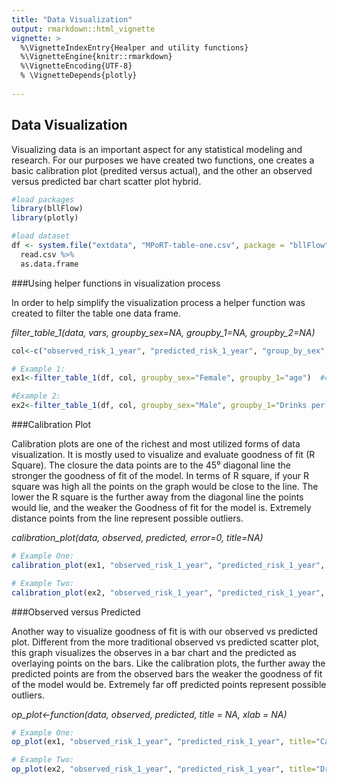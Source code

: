 ---
title: "Data Visualization"
output: rmarkdown::html_vignette
vignette: >
  %\VignetteIndexEntry{Healper and utility functions}
  %\VignetteEngine{knitr::rmarkdown}
  %\VignetteEncoding{UTF-8}
  % \VignetteDepends{plotly}
 
---

## Data Visualization


Visualizing data is an important aspect for any statistical modeling and research. For our purposes we have created two functions, one creates a basic calibration plot (predited versus actual), and the other an observed versus predicted bar chart scatter plot hybrid.



```{r echo=TRUE}
#load packages
library(bllFlow)
library(plotly)

#load dataset
df <- system.file("extdata", "MPoRT-table-one.csv", package = "bllFlow") %>%
  read.csv %>%
  as.data.frame

```

###Using helper functions in visualization process

In order to help simplify the visualization process a helper function was created to
filter the table one data frame.

*filter_table_1(data, vars, groupby_sex=NA, groupby_1=NA, groupby_2=NA)*


```{r filter_table_1, echo=TRUE}

col<-c("observed_risk_1_year", "predicted_risk_1_year", "group_by_sex", "group_by_1", "group_by_2","group_by_value_label_1") #columns to keep in subset of the dataset

# Example 1:
ex1<-filter_table_1(df, col, groupby_sex="Female", groupby_1="age")  #creates a subset of data with only the observations that meet the specified criteria  

#Example 2:
ex2<-filter_table_1(df, col, groupby_sex="Male", groupby_1="Drinks per week")

```


###Calibration Plot

Calibration plots are one of the richest and most utilized forms of data visualization. 
It is mostly used to visualize and evaluate goodness of fit (R Square).  The closure the
data points are to the 45⁰ diagonal line the stronger the goodness of fit of the model.
In terms of R square, if your R square was high all the points on the graph would be
close to the line. The lower the R square is the further away from the diagonal line
the points would lie, and the weaker the Goodness of fit for the model is.
Extremely distance points from the line represent possible outliers.

*calibration_plot(data, observed, predicted, error=0, title=NA)*

```{r Calibration Plot, echo=TRUE}
# Example One:
calibration_plot(ex1, "observed_risk_1_year", "predicted_risk_1_year", title="Canadian Female age")

# Example Two:
calibration_plot(ex2, "observed_risk_1_year", "predicted_risk_1_year", title="Drinks per Week for Canadian Males")
```

###Observed versus Predicted

Another way to visualize goodness of fit is with our observed vs predicted plot. 
Different from the more traditional observed vs predicted scatter plot, this graph
visualizes the observes in a bar chart and the predicted as overlaying points on the
bars. Like the calibration plots, the further away the predicted points are from the
observed bars the weaker the goodness of fit of the model would be. Extremely 
far off predicted points represent possible outliers.

*op_plot<-function(data, observed, predicted, title = NA, xlab = NA)*

```{r Observed vs Predicted, echo=TRUE}
# Example One:
op_plot(ex1, "observed_risk_1_year", "predicted_risk_1_year", title="Canadian Female age", xlab="Age")

# Example Two:
op_plot(ex2, "observed_risk_1_year", "predicted_risk_1_year", title="Drinks per Week for Canadian Males", xlab="Drinks per Week")

```

